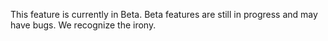 <Alert>

This feature is currently in Beta. Beta features are still in progress and may have bugs. We recognize the irony.

</Alert>
